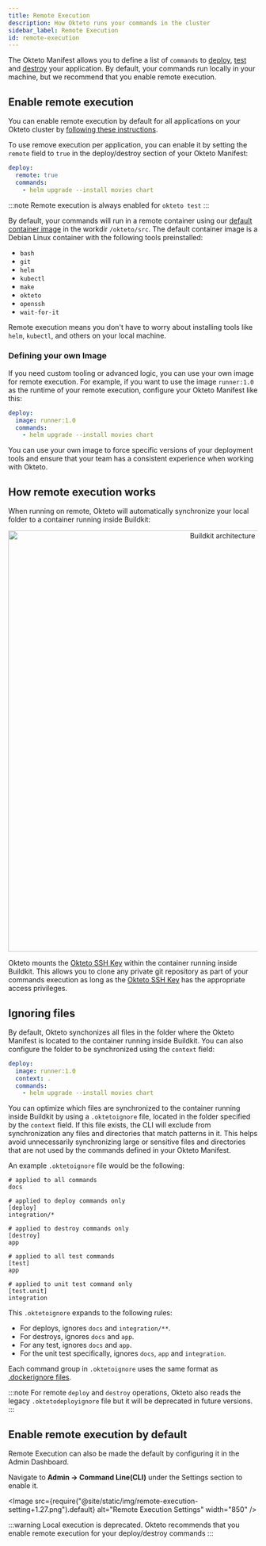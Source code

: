 ```yaml
---
title: Remote Execution
description: How Okteto runs your commands in the cluster
sidebar_label: Remote Execution
id: remote-execution
---
```



The Okteto Manifest allows you to define a list of `commands` to [deploy](core/okteto-manifest.mdx#deploy), [test](core/okteto-manifest.mdx#test) and [destroy](core/okteto-manifest.mdx#deploy) your application.
By default, your commands run locally in your machine, but we recommend that you enable remote execution.

## Enable remote execution

You can enable remote execution by default for all applications on your Okteto cluster by [following these instructions](#enable-remote-execution-by-default).

To use remove execution per application, you can enable it by setting the `remote` field to `true` in the deploy/destroy section of your Okteto Manifest:

```yaml title="okteto.yaml"
deploy:
  remote: true
  commands:
    - helm upgrade --install movies chart
```

:::note
Remote execution is always enabled for `okteto test`
:::

By default, your commands will run in a remote container using our [default container image](https://github.com/okteto/pipeline-runner) in the workdir `/okteto/src`.
The default container image is a Debian Linux container with the following tools preinstalled:

- `bash`
- `git`
- `helm`
- `kubectl`
- `make`
- `okteto`
- `openssh`
- `wait-for-it`


Remote execution means you don't have to worry about installing tools like `helm`, `kubectl`, and others on your local machine.

### Defining your own Image

If you need custom tooling or advanced logic, you can use your own image for remote execution.
For example, if you want to use the image `runner:1.0` as the runtime of your remote execution, configure your Okteto Manifest like this:


```yaml title="okteto.yaml"
deploy:
  image: runner:1.0
  commands:
    - helm upgrade --install movies chart
```

You can use your own image to force specific versions of your deployment tools and ensure that your team has a consistent experience when working with Okteto.

## How remote execution works

When running on remote, Okteto will automatically synchronize your local folder to a container running inside Buildkit:

<p align="center">
  <Image
    src={require("@site/static/img/remote-execution.png").default}
    alt="Buildkit architecture"
    width="850"
  />
</p>

Okteto mounts the [Okteto SSH Key](admin/private-repositories/ssh-key.mdx) within the container running inside Buildkit.
This allows you to clone any private git repository as part of your commands execution as long as the [Okteto SSH Key](admin/private-repositories/ssh-key.mdx) has the appropriate access privileges.

## Ignoring files

By default, Okteto synchonizes all files in the folder where the Okteto Manifest is located to the container running inside Buildkit.
You can also configure the folder to be synchronized using the `context` field:

```yaml title="okteto.yaml"
deploy:
  image: runner:1.0
  context: .
  commands:
    - helm upgrade --install movies chart
```

You can optimize which files are synchronized to the container running inside Buildkit by using a `.oktetoignore` file, located in the folder specified by the `context` field. If this file exists, the CLI will exclude from synchronization any files and directories that match patterns in it.
This helps avoid unnecessarily synchronizing large or sensitive files and directories that are not used by the commands defined in your Okteto Manifest.

An example `.oktetoignore` file would be the following:

```
# applied to all commands
docs

# applied to deploy commands only
[deploy]
integration/*

# applied to destroy commands only
[destroy]
app

# applied to all test commands
[test]
app

# applied to unit test command only
[test.unit]
integration
```

This `.oktetoignore` expands to the following rules:

- For deploys, ignores `docs` and `integration/**`.
- For destroys, ignores `docs` and `app`. 
- For any test, ignores `docs` and `app`. 
- For the unit test specifically, ignores `docs`, `app` and `integration`.

Each command group in `.oktetoignore` uses the same format as [.dockerignore files](https://docs.docker.com/engine/reference/builder/#dockerignore-file).

:::note
For remote `deploy` and `destroy` operations, Okteto also reads the legacy `.oktetodeployignore` file but it will be deprecated in future versions.
:::

## Enable remote execution by default

Remote Execution can also be made the default by configuring it in the Admin Dashboard.

Navigate to **Admin -> Command Line(CLI)** under the Settings section to enable it.

  <Image
    src={require("@site/static/img/remote-execution-setting+1.27.png").default}
    alt="Remote Execution Settings"
    width="850"
  />

:::warning
Local execution is deprecated. Okteto recommends that you enable remote execution for your deploy/destroy commands
:::
